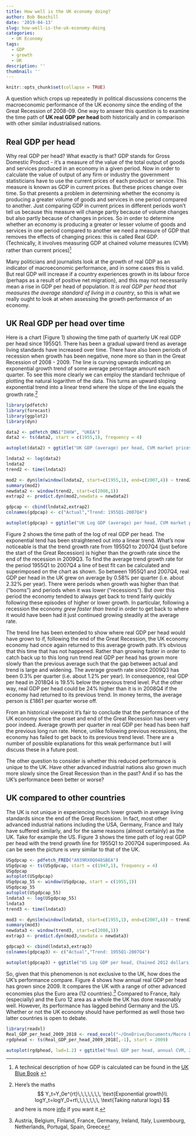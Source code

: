 ```yaml
---
title: How well is the UK economy doing?
author: Bob Beachill
date: '2019-04-13'
slug: how-well-is-the-uk-economy-doing
categories:
  - UK Economy
tags:
  - GDP
  - growth
  - UK
description: ''
thumbnail: ''
---
```


```r
knitr::opts_chunk$set(collapse = TRUE)
```

A question which crops up repeatedly in political discussions concerns the macroeconomic performance of the UK economy since the ending of the Great Recession of 2008-09. One way to answer this question is to examine the time path of **UK real GDP per head** both historically and in comparison with other similar industrialised nations.

## Real GDP per head
Why real GDP per head? What exactly is that? GDP stands for Gross Domestic Product - it's a measure of the value of the total output of goods and services produced in an economy in a given period. Now in order to calculate the value of output of any firm or industry the government statisticians have to use the current prices of each product or service. This measure is known as GDP in current prices. But these prices change over time. So that presents a problem in determining whether the economy is producing a greater volume of goods and services in one period compared to another. Just comparing GDP in current prices in different periods won't tell us because this measure will change partly because of volume changes but also partly because of changes in prices. So in order to determine whether an economy is producing a greater or lesser volume of goods and services in one period compared to another we need a measure of GDP that removes the effects of changing prices: this is called Real GDP. (Technically, it involves measuring GDP at chained volume measures (CVM) rather than current prices)^[A technical description of how GDP is calculated can be found in the [UK Blue Book](https://www.ons.gov.uk/economy/grossdomesticproductgdp/compendium/unitedkingdomnationalaccountsthebluebook/2018/anintroductiontotheuknationalaccounts){target="_blank"} ]

Many politicians and journalists look at the growth of real GDP as an indicator of macroeconomic performance, and in some cases this is valid. But real GDP will increase if a country experiences growth in its labour force (perhaps as a result of positive net migration), and this may not necessarily mean a rise in GDP per head of population. *It is real GDP per head that measures the average standard of living in a country*, so this is what we really ought to look at when assessing the growth performance of an economy.

## UK Real GDP per head over time
Here is a chart (Figure 1) showing the time path of quarterly UK real GDP per head since 1955Q1. There has been a gradual upward trend as average living standards have increased over time. There have also been periods of recession when growth has been negative, none more so than in the Great Recession of 2008 - 2009. The line is curving upwards indicating an exponential growth trend of some average percentage amount each quarter. To see this more clearly we can employ the standard technique of plotting the natural logarithm of the data. This turns an upward sloping exponential trend into a linear trend where the slope of the line equals the growth rate.^[Here’s the maths$$
Y_t=Y_0e^{rt}\,\,\,\,\,\,\, \text{Exponential growth}\\
logY_t=logY_0+rt\,\,\,\,\,\,\, \text{Taking natural logs}
$$ and here is more [info](https://en.wikipedia.org/wiki/Exponential_growth){target="_blank"} if you want it.]

```r
library(pdfetch)
library(forecast)
library(ggplot2)
library(dyn)
```

```r
data2 <- pdfetch_ONS("IHXW", "UKEA")
data2 <- ts(data2, start = c(1955,1), frequency = 4)

autoplot(data2) + ggtitle("UK GDP (average) per head, CVM market prices, SA\n1955Q1 - 2018Q4") + ylab("£, CVM") + xlab("") + theme(plot.title=element_text(size=12, family="Verdana", face="bold", colour="#2A62C0")) + annotate("label", x = 2000, y = 2500, label = "Source: ONS, code IHXW")
```

```r
lndata2 <- log(data2)
lndata2
trend2 <- time(lndata2)

mod2 <- dyn$lm(window(lndata2, start=c(1955,1), end=c(2007,4)) ~ trend2)
summary(mod2)
newdata2 <- window(trend2, start=c(2008,1))
extrap2 <- predict.dyn(mod2,newdata = newdata2)

gdpcap <- cbind(lndata2,extrap2)
colnames(gdpcap) <- c("Actual","Trend: 1955Q1-2007Q4")
```

```r
autoplot(gdpcap) + ggtitle("UK Log GDP (average) per head, CVM market prices, SA\n1955Q1 - 2018Q4") + ylab("log") + xlab("") + theme(legend.position = "bottom") + guides(colour=guide_legend(title=NULL)) + scale_x_continuous(limits=c(1950,2020), breaks=seq(1950,2020,by=10)) + theme(plot.title=element_text(size=12, family="Verdana", face="bold", colour="#2A62C0")) + annotate("label", x = 2000, y = 8.0, label = "Trend growth = 0.58 % per quarter")
```

Figure 2 shows the time path of the log of real GDP per head. The exponential tend has been straightened out into a linear trend. What’s now noticeable is that the trend growth rate from 1955Q1 to 2007Q4 (just before the start of the Great Recession) is higher than the growth rate since the end of the recession in 2009Q3. To find the average trend growth rate for the period 1955Q1 to 2007Q4 a line of best fit can be calculated and superimposed on the chart as shown. So between 1955Q1 and 2007Q4, real GDP per head in the UK grew on average by 0.58% per quarter (i.e. about 2.32% per year). There were periods when growth was higher than that (“booms”) and periods when it was lower (“recessions”). But over this period the economy tended to always get back to trend fairly quickly following these episodes of higher or lower growth. In particular, following a recession the economy *grew faster than trend* in order to get back to where it would have been had it just continued growing steadily at the average rate.

The trend line has been extended to show where real GDP per head would have grown to if, following the end of the Great Recession, the UK economy economy had once again returned to this average growth path. It’s obvious that this time that has not happened. Rather than growing faster in order to catch back up to this long run trend real GDP per head has grown more slowly than the previous average such that the gap between actual and trend is large and widening. The average growth rate since 2009Q3 has been 0.3% per quarter (i.e. about 1.2% per year). In consequence, real GDP per head in 2018Q4 is 19.5% below the previous trend level. Put the other way, real GDP per head could be 24% higher than it is in 2008Q4 if the economy had returned to its previous trend. In money terms, the average person is £1861 per quarter worse off.

From an historical viewpoint it’s fair to conclude that the performance of the UK economy since the onset and end of the Great Recession has been very poor indeed. Average growth per quarter in real GDP per head has been half the previous long run rate. Hence, unlike following previous recessions, the economy has failed to get back to its previous trend level. There are a number of possible explanations for this weak performance but I will discuss these in a future post.

The other question to consider is whether this reduced performance is unique to the UK. Have other advanced industrial nations also grown much more slowly since the Great Recession than in the past? And if so has the UK’s performance been better or worse?

## UK compared to other countries
The UK is not unique in experiencing much lower growth in average living standards since the end of the Great Recession. In fact, most other advanced industrial nations including the USA, Germany, France and Italy have suffered similarly, and for the same reasons (almost certainly) as the UK. Take for example the US. Figure 3 shows the time path of log real GDP per head with the trend growth line for 1955Q1 to 2007Q4 superimposed. As can be seen the picture is very similar to that of the UK.

```r
USgdpcap <- pdfetch_FRED("A939RX0Q048SBEA")
USgdpcap <- ts(USgdpcap, start = c(1947,1), frequency = 4)
USgdpcap
autoplot(USgdpcap)
USgdpcap_55 <- window(USgdpcap, start = c(1955,1))
USgdpcap_55
autoplot(USgdpcap_55)
lndata3 <- log(USgdpcap_55)
lndata3
trend3 <- time(lndata3)

mod3 <- dyn$lm(window(lndata3, start=c(1955,1), end=c(2007,4)) ~ trend3)
summary(mod3)
newdata3 <- window(trend3, start=c(2008,1))
extrap3 <- predict.dyn(mod3,newdata = newdata3)

gdpcap3 <- cbind(lndata3,extrap3)
colnames(gdpcap3) <- c("Actual","Trend: 1955Q1-2007Q4")
```

```r
autoplot(gdpcap3) + ggtitle("US Log GDP per head, Chained 2012 dollars, SAAR\n1955Q1 - 2018Q4") + ylab("log") + xlab("") + theme(legend.position = "bottom") + guides(colour=guide_legend(title=NULL)) + scale_x_continuous(limits=c(1950,2020), breaks=seq(1950,2020,by=10)) + theme(plot.title=element_text(size=12, family="Verdana", face="bold", colour="#2A62C0")) + annotate("label", x = 2000, y = 10, label = "Source: FRED")
```

So, given that this phenomenon is not exclusive to the UK, how does the UK’s performance compare. Figure 4 shows how annual real GDP per head has grown since 2009. It compares the UK with a range of other advanced economies plus the Euro area (12 countries).^[Austria, Belgium, Finland, France, Germany, Ireland, Italy, Luxembourg, Netherlands, Portugal, Spain, Greece] Compared to France, Italy (especially) and the Euro 12 area as a whole the UK has done reasonably well. However, its performance has lagged behind Germany and the US. Whether or not the UK economy should have performed as well those two latter countries is open to debate.

```r
library(readxl)
Real_GDP_per_head_2009_2018 <- read_excel("~/OneDrive/Documents/Macro Data/Eurostat Data/Real GDP per head 2009-2018.xlsx")
rgdphead <- ts(Real_GDP_per_head_2009_2018[,-1], start = 2009)
```

```r
autoplot(rgdphead, lwd=1.2) + ggtitle("Real GDP per head, annual CVM, 2009-2018\n(2009=100)") + ylab("Index") + xlab("") + theme(legend.position = "bottom") + guides(colour=guide_legend(title=NULL)) + theme(plot.title=element_text(size=12, family="Verdana", face="bold", colour="#2A62C0")) + annotate("label", x = 2011, y = 115, label = "Source: Eurostat, FRED") + scale_color_brewer(palette = "Set1")
```

